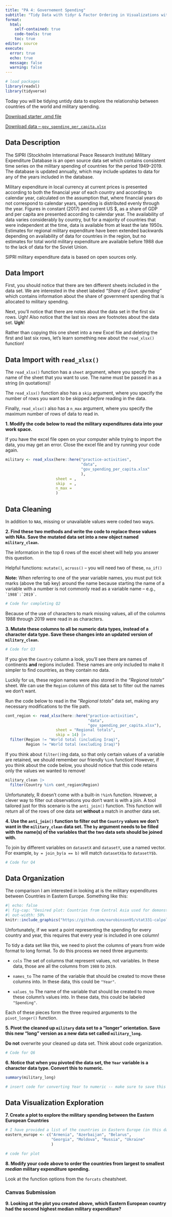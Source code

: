 ```yaml
---
title: "PA 4: Governement Spending"
subtitle: "Tidy Data with tidyr & Factor Ordering in Visualizations with forcats"
format: 
  html:
    self-contained: true
    code-tools: true
    toc: true
editor: source
execute: 
  error: true
  echo: true
  message: false
  warning: false
---
```


```r
# load packages
library(readxl) 
library(tidyverse)
```

Today you will be tidying untidy data to explore the relationship between countries of the world and military spending.

[Download starter .qmd file](PA4-government-spending.qmd)

[Download data -- `gov_spending_per_capita.xlsx`](data/gov_spending_per_capita.xlsx)

## Data Description

The SIPRI (Stockholm International Peace Research Institute) Military Expenditure Database is an open source data set which contains consistent time series on the military spending of countries for the period 1949--2019. The database is updated annually, which may include updates to data for any of the years included in the database.

Military expenditure in local currency at current prices is presented according to both the financial year of each country and according to calendar year, calculated on the assumption that, where financial years do not correspond to calendar years, spending is distributed evenly through the year. Figures in constant (2017) and current US \$, as a share of GDP and per capita are presented according to calendar year. The availability of data varies considerably by country, but for a majority of countries that were independent at the time, data is available from at least the late 1950s. Estimates for regional military expenditure have been extended backwards depending on availability of data for countries in the region, but no estimates for total world military expenditure are available before 1988 due to the lack of data for the Soviet Union.

SIPRI military expenditure data is based on open sources only.

## Data Import

First, you should notice that there are ten different sheets included in the data set. We are interested in the sheet labeled *"Share of Govt. spending"* which contains information about the share of government spending that is allocated to military spending.

Next, you'll notice that there are notes about the data set in the first six rows. Ugh! Also notice that the last six rows are footnotes about the data set. **Ugh**!

Rather than copying this one sheet into a new Excel file and deleting the first and last six rows, let's learn something new about the `read_xlsx()` function!

::: callout-tip
## Data Import with `read_xlsx()`

The `read_xlsx()` function has a `sheet` argument, where you specify the name of the sheet that you want to use. The name must be passed in as a string (in quotations)!

The `read_xlsx()` function also has a `skip` argument, where you specify the number of rows you want to be skipped *before* reading in the data.

Finally, `read_xlsx()` also has a `n_max` argument, where you specify the maximum number of rows of data to read in.
:::

**1. Modify the code below to read the military expenditures data into your work space.**

::: callout-warning
If you have the excel file open on your computer while trying to import the data, you may get an error. Close the excel file and try running your code again.
:::

```r
military <- read_xlsx(here::here("practice-activities",
                                 "data", 
                                 "gov_spending_per_capita.xlsx"
                                 ), 
                      sheet = , 
                      skip  = , 
                      n_max = 
                      )
```

## Data Cleaning

In addition to `NA`s, missing or unavailable values were coded two ways.

**2. Find these two methods and write the code to replace these values with NAs. Save the mutated data set into a new object named `military_clean`.**

::: callout-tip
The information in the top 6 rows of the excel sheet will help you answer this question.

Helpful functions: `mutate()`, `across()` -- you will need two of these, `na_if()`

**Note:** When referring to one of the year variable names, you must put tick marks (above the tab key) around the name because starting the name of a variable with a number is not commonly read as a variable name -- e.g., ``` `1988`:`2019` ```.
:::

```r
# Code for completing Q2

```

Because of the use of characters to mark missing values, all of the columns 1988 through 2019 were read in as characters.

**3. Mutate these columns to all be numeric data types, instead of a character data type. Save these changes into an updated version of `military_clean`.**

```r
# Code for Q3

```

If you give the `Country` column a look, you'll see there are names of continents **and** regions included. These names are only included to make it simpler to find countries, as they contain no data.

Luckily for us, these region names were also stored in the *"Regional totals"* sheet. We can use the `Region` column of this data set to filter out the names we don't want.

Run the code below to read in the *"Regional totals"* data set, making any necessary modifications to the file path.

```r
cont_region <- read_xlsx(here::here("practice-activities",
                                    "data",
                                    "gov_spending_per_capita.xlsx"), 
                      sheet = "Regional totals", 
                      skip = 14) |> 
  filter(Region != "World total (including Iraq)", 
         Region != "World total (excluding Iraq)")

```

If you think about `filter()`ing data, so that only certain values of a variable are retained, we should remember our friendly `%in%` function! However, if you think about the code below, you should notice that this code retains only the values we wanted to remove!

```r
military_clean |> 
  filter(Country %in% cont_region$Region)
```

Unfortunately, R doesn't come with a built-in `!%in%` function. However, a clever way to filter out observations you don't want is with a join. A tool tailored just for this scenario is the `anti_join()` function. This function will return all of the rows of one data set **without** a match in another data set.

**4. Use the `anti_join()` function to filter out the `Country` values we don't want in the `military_clean` data set. The `by` argument needs to be filled with the name(s) of the variables that the two data sets should be joined with.**

::: callout-tip
To join by different variables on `datasetX` and `datasetY`, use a named vector. For example, `by = join_by(a == b)` will match `datasetX$a` to `datasetY$b`.
:::

```r
# Code for Q4

```

## Data Organization

The comparison I am interested in looking at is the military expenditures between Countries in Eastern Europe. 
Something like this:

```r
#| echo: false
#| fig-cap: "Desired plot: Countries from Central Asia used for demonstration -- your plot will have different countries and spending values."
#| out-width: 50%
knitr::include_graphics("https://github.com/earobinson95/stat331-calpoly/blob/master/practice-activities/military-expenditure.png?raw=true")
```

::: callout-warning
Unfortunately, if we want a point representing the spending for every country and year, this requires that every year is included in one column!
:::

To tidy a data set like this, we need to pivot the columns of years from wide format to long format. To do this process we need three arguments:

+ `cols` The set of columns that represent values, not variables. In these data, those are all the columns from `1988` to `2019`.

+ `names_to` The name of the variable that should be created to move these columns into. In these data, this could be `"Year"`.

+ `values_to` The name of the variable that should be created to move these column's values into. In these data, this could be labeled `"Spending"`.

Each of these pieces form the three required arguments to the `pivot_longer()` function.

**5. Pivot the cleaned up `military` data set to a "longer" orientation. Save this new "long" version as a new data set called `military_long`.**

::: callout-caution
**Do not** overwrite your cleaned up data set. Think about code organization.
:::

```r
# Code for Q6

```

**6. Notice that when you pivoted the data set, the `Year` variable is a character data type. Convert this to numeric.**

```r
summary(military_long)

# insert code for converting Year to numeric -- make sure to save this change to military long
```

## Data Visualization Exploration

**7. Create a plot to explore the military spending between the Eastern European Countries**

```r
# I have provided a list of the countries in Eastern Europe (in this data set) for you to use.
eastern_europe <- c("Armenia", "Azerbaijan", "Belarus", 
                    "Georgia", "Moldova", "Russia", "Ukraine"
                    )

# code for plot
```

**8. Modify your code above to order the countries from largest to smallest *median* military expenditure spending.**

::: callout-tip
Look at the function options from the `forcats` cheatsheet.
:::

::: callout-note
### Canvas Submission

**9. Looking at the plot you created above, which Eastern European country had the second highest median military expenditure?**

:::